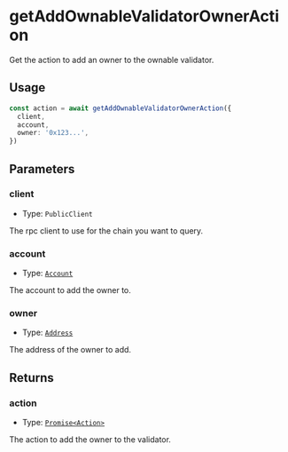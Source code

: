 # getAddOwnableValidatorOwnerAction

Get the action to add an owner to the ownable validator.

## Usage

```typescript copy
const action = await getAddOwnableValidatorOwnerAction({
  client,
  account,
  owner: '0x123...',
})
```

## Parameters

### client

- Type: `PublicClient`

The rpc client to use for the chain you want to query.

### account

- Type: [`Account`](/module-sdk/glossary/types#account)

The account to add the owner to.

### owner

- Type: [`Address`](https://viem.sh/docs/glossary/types#address)

The address of the owner to add.

## Returns

### action

- Type: [`Promise<Action>`](/module-sdk/glossary/types#action)

The action to add the owner to the validator.
